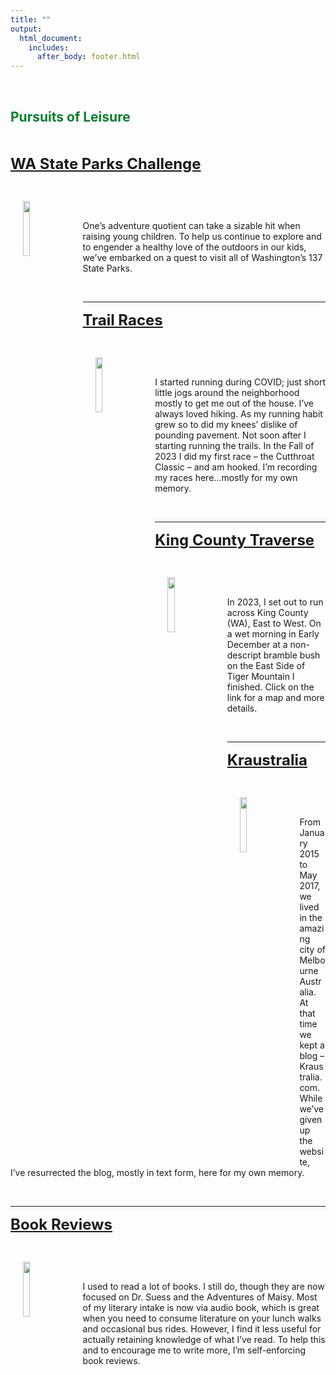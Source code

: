 ```yaml
---
title: ""
output: 
  html_document:
    includes:
      after_body: footer.html
---
```


&nbsp;
&nbsp;

## <span style="color:#00802b"> Pursuits of Leisure

&nbsp;

<a style="font-weight:bold;font-size:24px" href="waparks.html">WA State Parks Challenge</a>

&nbsp;

<img src="images/wastateparks_logo.jpeg" style="width:15%; margin-left:20px; margin-right: 20px" align="left">

&nbsp;

One's adventure quotient can take a sizable hit when raising young children.  To help us continue to explore and to engender a healthy love of the outdoors in our kids, we've embarked on a quest to visit all of Washington's 137 State Parks.  

&nbsp;

---------------------------------

<a style="font-weight:bold;font-size:24px" href="trail_races.html">Trail Races</a>

&nbsp;

<img src="images/trail.png" style="width:15%; margin-left:20px; margin-right: 20px" align="left">

&nbsp;

I started running during COVID; just short little jogs around the neighborhood mostly to get me out of the house.  I've always loved hiking.  As my running habit grew so to did my knees' dislike of pounding pavement.  Not soon after I starting running the trails.  In the Fall of 2023 I did my first race -- the Cutthroat Classic -- and am hooked.  I'm recording my races here...mostly for my own memory.     

&nbsp;

---------------------------------

<a style="font-weight:bold;font-size:24px" href="king_county_traverse.html">King County Traverse</a>

&nbsp;

<img src="images/kc-map.jpeg" style="width:15%; margin-left:20px; margin-right: 20px" align="left">

&nbsp;

In 2023, I set out to run across King County (WA), East to West.  On a wet morning in Early December at a non-descript bramble bush on the East Side of Tiger Mountain I finished.  Click on the link for a map and more details.   

&nbsp;

---------------------------------

<a style="font-weight:bold;font-size:24px" href="kraustralia/kraustralia.html">Kraustralia</a>

&nbsp;

<img src="images/aus.png" style="width:15%; margin-left:20px; margin-right: 20px" align="left">

&nbsp;

From January 2015 to May 2017, we lived in the amazing city of Melbourne Australia.  At that time we kept a blog -- Kraustralia.com.  While we've given up the website, I've resurrected the blog, mostly in text form, here for my own memory.  

&nbsp;


---------------------------------

<a style="font-weight:bold;font-size:24px" href="books.html">Book Reviews</a>

&nbsp;

<img src="images/bookreview.png" style="width:15%; margin-left:20px; margin-right: 20px" align="left">

&nbsp;

I used to read a lot of books. I still do, though they are now focused on Dr. Suess and the Adventures of Maisy.  Most of my literary intake is now via audio book, which is great when you need to consume literature on your lunch walks and occasional bus rides.  However, I find it less useful for actually retaining knowledge of what I've read.  To help this and to encourage me to write more, I'm self-enforcing book reviews.

&nbsp;


<!-- <a style="font-weight:bold;font-size:24px" href="on-being-fair.html">On Being Fair</a> -->

<!-- &nbsp; -->

<!-- An irregularly updated look at contemporary issues through the lens of fairness.   -->

<!-- &nbsp; -->
<!-- &nbsp; -->



